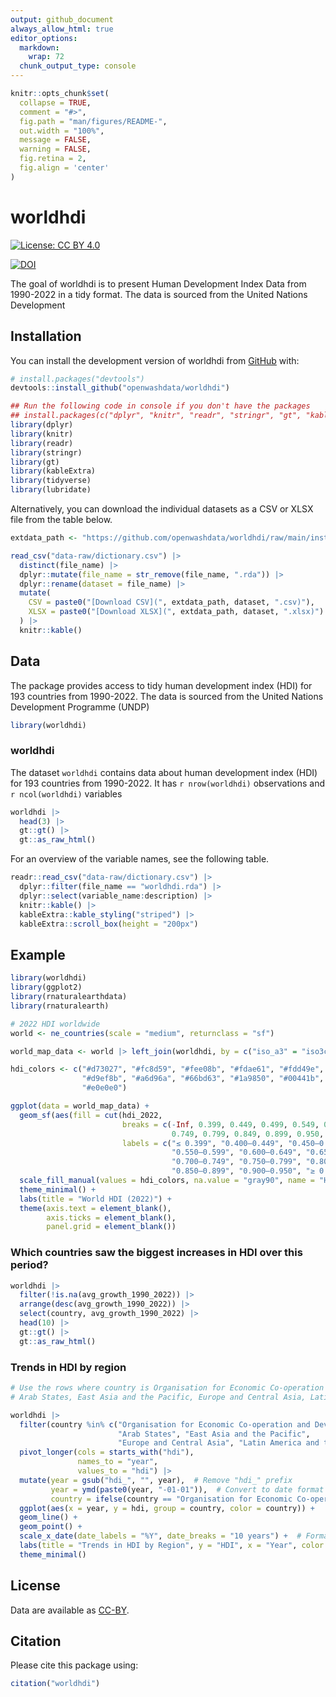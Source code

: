 ```yaml
---
output: github_document
always_allow_html: true
editor_options: 
  markdown: 
    wrap: 72
  chunk_output_type: console
---
```


<!-- README.md is generated from README.Rmd. Please edit that file -->

```r
knitr::opts_chunk$set(
  collapse = TRUE,
  comment = "#>",
  fig.path = "man/figures/README-",
  out.width = "100%",
  message = FALSE,
  warning = FALSE,
  fig.retina = 2,
  fig.align = 'center'
)
```

# worldhdi

<!-- badges: start -->

[![License: CC BY
4.0](https://img.shields.io/badge/License-CC_BY_4.0-lightgrey.svg)](https://creativecommons.org/licenses/by/4.0/)

[![DOI](https://zenodo.org/badge/DOI/10.5281/zenodo.14006110.svg)](https://zenodo.org/doi/10.5281/zenodo.14006110)
<!-- badges: end -->

The goal of worldhdi is to present Human Development Index Data from 1990-2022
in a tidy format. The data is sourced from the United Nations Development

## Installation

You can install the development version of worldhdi from
[GitHub](https://github.com/) with:

``` r
# install.packages("devtools")
devtools::install_github("openwashdata/worldhdi")
```

```r
## Run the following code in console if you don't have the packages
## install.packages(c("dplyr", "knitr", "readr", "stringr", "gt", "kableExtra"))
library(dplyr)
library(knitr)
library(readr)
library(stringr)
library(gt)
library(kableExtra)
library(tidyverse)
library(lubridate)
```

Alternatively, you can download the individual datasets as a CSV or XLSX
file from the table below.

```r

extdata_path <- "https://github.com/openwashdata/worldhdi/raw/main/inst/extdata/"

read_csv("data-raw/dictionary.csv") |> 
  distinct(file_name) |> 
  dplyr::mutate(file_name = str_remove(file_name, ".rda")) |> 
  dplyr::rename(dataset = file_name) |> 
  mutate(
    CSV = paste0("[Download CSV](", extdata_path, dataset, ".csv)"),
    XLSX = paste0("[Download XLSX](", extdata_path, dataset, ".xlsx)")
  ) |> 
  knitr::kable()

```

## Data

The package provides access to tidy human development index (HDI) for 193 countries from 1990-2022. The data is sourced from the United Nations Development Programme (UNDP)

```r
library(worldhdi)
```

### worldhdi

The dataset `worldhdi` contains data about human development index (HDI) for 193 countries from 1990-2022.
It has `r nrow(worldhdi)` observations and `r ncol(worldhdi)` variables

```r
worldhdi |> 
  head(3) |> 
  gt::gt() |>
  gt::as_raw_html()
```

For an overview of the variable names, see the following table.

```r
readr::read_csv("data-raw/dictionary.csv") |>
  dplyr::filter(file_name == "worldhdi.rda") |>
  dplyr::select(variable_name:description) |> 
  knitr::kable() |> 
  kableExtra::kable_styling("striped") |> 
  kableExtra::scroll_box(height = "200px")
```


## Example

```r
library(worldhdi)
library(ggplot2)
library(rnaturalearthdata)
library(rnaturalearth)

# 2022 HDI worldwide 
world <- ne_countries(scale = "medium", returnclass = "sf")

world_map_data <- world |> left_join(worldhdi, by = c("iso_a3" = "iso3c"))

hdi_colors <- c("#d73027", "#fc8d59", "#fee08b", "#fdae61", "#fdd49e", "#feedde", 
                "#d9ef8b", "#a6d96a", "#66bd63", "#1a9850", "#00441b", "#003300", "#001a00", 
                "#e0e0e0") 

ggplot(data = world_map_data) +
  geom_sf(aes(fill = cut(hdi_2022, 
                         breaks = c(-Inf, 0.399, 0.449, 0.499, 0.549, 0.599, 0.649, 0.699, 
                                    0.749, 0.799, 0.849, 0.899, 0.950, Inf), 
                         labels = c("≤ 0.399", "0.400–0.449", "0.450–0.499", "0.500–0.549", 
                                    "0.550–0.599", "0.600–0.649", "0.650–0.699", 
                                    "0.700–0.749", "0.750–0.799", "0.800–0.849", 
                                    "0.850–0.899", "0.900–0.950", "≥ 0.950")))) +
  scale_fill_manual(values = hdi_colors, na.value = "gray90", name = "HDI 2022 Brackets") +
  theme_minimal() +
  labs(title = "World HDI (2022)") +
  theme(axis.text = element_blank(),
        axis.ticks = element_blank(),
        panel.grid = element_blank())
```

### Which countries saw the biggest increases in HDI over this period? 
```r
worldhdi |> 
  filter(!is.na(avg_growth_1990_2022)) |> 
  arrange(desc(avg_growth_1990_2022)) |> 
  select(country, avg_growth_1990_2022) |>
  head(10) |> 
  gt::gt() |>
  gt::as_raw_html()

```

### Trends in HDI by region
```r
# Use the rows where country is Organisation for Economic Co-operation and Development,
# Arab States, East Asia and the Pacific, Europe and Central Asia, Latin America and the Caribbean, World and plot the hdi trends using hdi_1990, hdi_2000, hdi_2010, hdi_2015, hdi_2022

worldhdi |>
  filter(country %in% c("Organisation for Economic Co-operation and Development", 
                        "Arab States", "East Asia and the Pacific", 
                        "Europe and Central Asia", "Latin America and the Caribbean", "World", "Sub-Saharan Africa", "South Asia")) |>
  pivot_longer(cols = starts_with("hdi"), 
               names_to = "year", 
               values_to = "hdi") |>
  mutate(year = gsub("hdi_", "", year),  # Remove "hdi_" prefix
         year = ymd(paste0(year, "-01-01")),  # Convert to date format
         country = ifelse(country == "Organisation for Economic Co-operation and Development", "OECD", country)) |>
  ggplot(aes(x = year, y = hdi, group = country, color = country)) +
  geom_line() +
  geom_point() +
  scale_x_date(date_labels = "%Y", date_breaks = "10 years") +  # Format x-axis as date and show every 10 years
  labs(title = "Trends in HDI by Region", y = "HDI", x = "Year", color = "Country") +  # Set legend title
  theme_minimal()
```

## License

Data are available as
[CC-BY](https://github.com/openwashdata/worldhdi/blob/main/LICENSE.md).

## Citation

Please cite this package using:

```r
citation("worldhdi")
```
